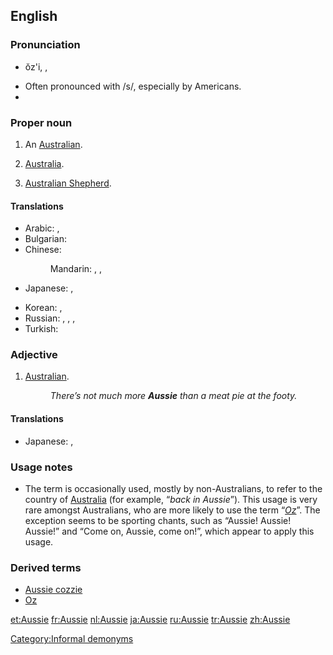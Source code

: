 ==English==

{{wikipedia}}

===Pronunciation===
* {{sense|AU}} ŏz'i, {{IPA|/ˈɒzi/}}, {{X-SAMPA|/"Qzi/}}
* Often pronounced with /s/, especially by Americans.
* {{rhymes|ɒzi}}

===Proper noun===
{{en-noun}}

# {{colloquial}} An [[Australian]].
# {{colloquial}} [[Australia]].
# {{colloquial}} [[Australian Shepherd]].

====Translations====
{{trans-top|an Australian}}
* Arabic: {{t|ar|أوزي|tr='uuziy}}, {{t|ar|أسترالي|tr='ustraaliy}}
* Bulgarian: {{t-|bg|австралиец}}
* Chinese:
*: Mandarin: {{t-|cmn|澳洲人|tr=Àozhōurén|sc=Hani}}, {{t-|cmn|澳大利亞人|sc=Hani}}, {{t-|cmn|澳大利亚人|tr=Aòdàlìyàrén|sc=Hani}}
* Japanese: {{t|ja|オージー|tr=ōjī}}, {{t-|ja|オーストラリア人|tr=ōsutoraria-jin}}
{{trans-mid}}
* Korean: {{t|ko|오지|tr=oji}}, {{t|ko|오스트레일리아인|tr=Oseuteureillia-in}}
* Russian: {{t|ru|австралиец |m|tr=avstralíjec}}, {{qualifier|slang}} {{t|ru|австрал|m|tr=avstrál}}, {{t|ru|оззи|m|f|tr=ózzi}}, {{t|ru|ози|m|f|tr=ózi}}
* Turkish: {{t+|tr|Avustralyalı}}
{{trans-bottom}}

{{trans-top|colloquial: Australian Shepherd}}
{{trans-mid}}
{{trans-bottom}}

===Adjective===
{{en-adj|-}}

# {{chiefly|Australia|New Zealand|colloquial}} [[Australian]].
#: ''There’s not much more '''Aussie''' than a meat pie at the footy.''

====Translations====
{{trans-top|an Australian}}
* Japanese: {{t|ja|オージーの|tr=ōjī-no}}, {{t|ja|オーストラリア人の|tr=ōsutoraria-jin-no}}
{{trans-mid}}
{{trans-bottom}}

===Usage notes===
* The term is occasionally used, mostly by non-Australians, to refer to the country of [[Australia]] (for example, “''back in Aussie''”). This usage is very rare amongst Australians, who are more likely to use the term “''[[Oz]]''”. The exception seems to be sporting chants, such as “Aussie! Aussie! Aussie!” and “Come on, Aussie, come on!”, which appear to apply this usage.

===Derived terms===
* [[Aussie cozzie]]
* [[Oz]]

[[Category:Informal demonyms]]

[[et:Aussie]]
[[fr:Aussie]]
[[nl:Aussie]]
[[ja:Aussie]]
[[ru:Aussie]]
[[tr:Aussie]]
[[zh:Aussie]]